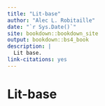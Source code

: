 ```yaml
--- 
title: "Lit-base"
author: "Alec L. Robitaille"
date: "`r Sys.Date()`"
site: bookdown::bookdown_site
output: bookdown::bs4_book
description: |
  Lit base.
link-citations: yes
---
```



# Lit-base
